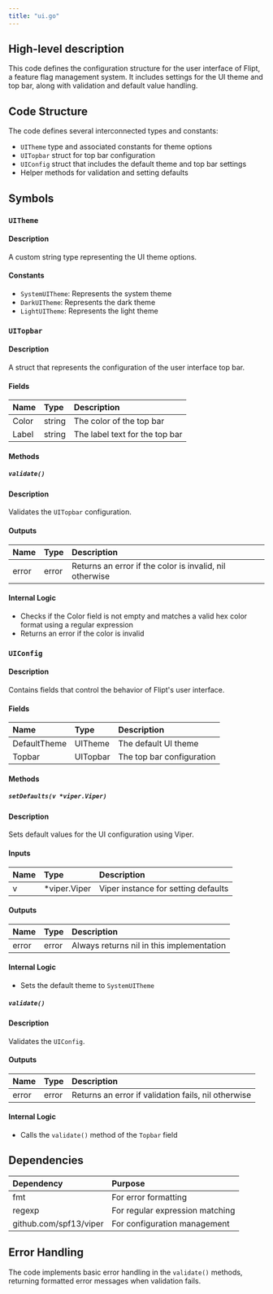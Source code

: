 ```yaml
---
title: "ui.go"
---
```


## High-level description
This code defines the configuration structure for the user interface of Flipt, a feature flag management system. It includes settings for the UI theme and top bar, along with validation and default value handling.

## Code Structure
The code defines several interconnected types and constants:
- `UITheme` type and associated constants for theme options
- `UITopbar` struct for top bar configuration
- `UIConfig` struct that includes the default theme and top bar settings
- Helper methods for validation and setting defaults

## Symbols

### `UITheme`
#### Description
A custom string type representing the UI theme options.

#### Constants
- `SystemUITheme`: Represents the system theme
- `DarkUITheme`: Represents the dark theme
- `LightUITheme`: Represents the light theme

### `UITopbar`
#### Description
A struct that represents the configuration of the user interface top bar.

#### Fields
| Name | Type | Description |
|:-----|:-----|:------------|
| Color | string | The color of the top bar |
| Label | string | The label text for the top bar |

#### Methods

##### `validate()`
#### Description
Validates the `UITopbar` configuration.

#### Outputs
| Name | Type | Description |
|:-----|:-----|:------------|
| error | error | Returns an error if the color is invalid, nil otherwise |

#### Internal Logic
- Checks if the Color field is not empty and matches a valid hex color format using a regular expression
- Returns an error if the color is invalid

### `UIConfig`
#### Description
Contains fields that control the behavior of Flipt's user interface.

#### Fields
| Name | Type | Description |
|:-----|:-----|:------------|
| DefaultTheme | UITheme | The default UI theme |
| Topbar | UITopbar | The top bar configuration |

#### Methods

##### `setDefaults(v *viper.Viper)`
#### Description
Sets default values for the UI configuration using Viper.

#### Inputs
| Name | Type | Description |
|:-----|:-----|:------------|
| v | *viper.Viper | Viper instance for setting defaults |

#### Outputs
| Name | Type | Description |
|:-----|:-----|:------------|
| error | error | Always returns nil in this implementation |

#### Internal Logic
- Sets the default theme to `SystemUITheme`

##### `validate()`
#### Description
Validates the `UIConfig`.

#### Outputs
| Name | Type | Description |
|:-----|:-----|:------------|
| error | error | Returns an error if validation fails, nil otherwise |

#### Internal Logic
- Calls the `validate()` method of the `Topbar` field

## Dependencies
| Dependency | Purpose |
|:-----------|:--------|
| fmt | For error formatting |
| regexp | For regular expression matching |
| github.com/spf13/viper | For configuration management |

## Error Handling
The code implements basic error handling in the `validate()` methods, returning formatted error messages when validation fails.
